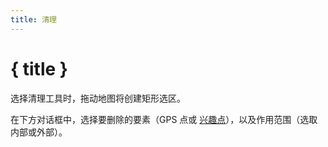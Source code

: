 ```yaml
---
title: 清理
---
```


<script>
</script>

# <SquareDashedMousePointer size="24" class="inline-block" style="margin-bottom: 5px" /> { title }

选择清理工具时，拖动地图将创建矩形选区。

在下方对话框中，选择要删除的要素（GPS 点或 [兴趣点](../gpx)），以及作用范围（选取内部或外部）。

<div class="flex flex-row justify-center">
    <Clean class="text-foreground p-3 border rounded-md shadow-lg" />
</div>
